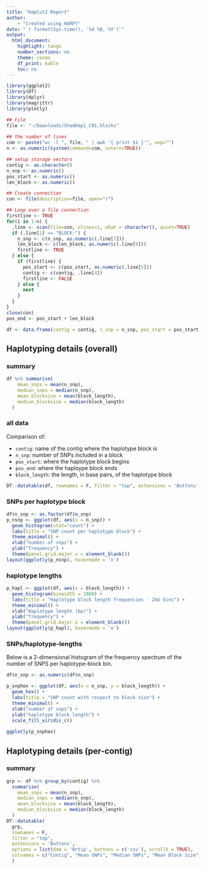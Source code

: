 ```yaml
---
title: "HapCut2 Report"
author:
    - "Created using HARPY"
date: "`r format(Sys.time(), '%d %B, %Y')`"
output:
  html_document:
    highlight: tango
    number_sections: no
    theme: cosmo
    df_print: kable
    toc: no
---
```


```r
library(ggplot2)
library(DT)
library(dplyr)
library(magrittr)
library(plotly)
```

```r
## File
file <- "~/Downloads/ShadHap1_C01.blocks"
 
## the number of lines
com <- paste("wc -l ", file, " | awk '{ print $1 }'", sep="")
n <- as.numeric(system(command=com, intern=TRUE))
```

```r
## setup storage vectors
contig <- as.character()
n_snp <- as.numeric()
pos_start <- as.numeric()
len_block <- as.numeric()

## Create connection
con <- file(description=file, open="r")

## Loop over a file connection
firstline <- TRUE
for(i in 1:n) {
  .line <- scan(file=con, nlines=1, what = character(), quiet=TRUE)
  if (.line[1] == "BLOCK:") {
    n_snp <- c(n_snp, as.numeric(.line[7]))
    len_block <- c(len_block, as.numeric(.line[9]))
    firstline <- TRUE
  } else {
    if (firstline) {
      pos_start <- c(pos_start, as.numeric(.line[5]))
      contig <- c(contig, .line[4])
      firstline <- FALSE
    } else {
      next
    }
  }
}
close(con)
pos_end <- pos_start + len_block

df <- data.frame(contig = contig, n_snp = n_snp, pos_start = pos_start, pos_end = pos_end, block_length = len_block)

```

## Haplotyping details (overall) {.tabset}
### summary
```r
df %>% summarise(
    mean_snps = mean(n_snp),
    median_snps = median(n_snp),
    mean_blocksize = mean(block_length),
    median_blocksize = median(block_length)
  )
```

### all data
Comparison of:

- `contig`: name of the contig where the haplotype block is
- `n_snp`: number of SNPs included in a block
- `pos_start`: where the haplotype block begins
- `pos_end`: where the haploype block ends
- `block_length`: the length, in base pairs, of the haplotype block

```r
DT::datatable(df, rownames = F, filter = "top", extensions = 'Buttons', options = list(dom = 'Brtip', buttons = c('csv'), scrollX = TRUE))
```

### SNPs per haplotype block
```r
df$n_snp <- as.factor(df$n_snp)
p_nsnp <- ggplot(df, aes(x = n_snp)) +
  geom_histogram(stat="count") +
  labs(title = "SNP count per haplotype block") +
  theme_minimal() +
  xlab("number of snps") +
  ylab("frequency") +
  theme(panel.grid.major.x = element_blank())
layout(ggplotly(p_nsnp), hovermode = 'x')
```

### haplotype lengths
```r
p_hapl <- ggplot(df, aes(x = block_length)) +
  geom_histogram(binwidth = 2000) +
  labs(title = "Haplotype block length frequencies - 2kb bins") +
  theme_minimal() +
  xlab("Haplotype length (bp)") +
  ylab("frequency") +
  theme(panel.grid.major.x = element_blank())
layout(ggplotly(p_hapl), hovermode = 'x')
```

### SNPs/haplotype-lengths
Below is a 2-dimensional histogram of the frequency spectrum of the number of SNPS per haplotype-block bin. 
```r
df$n_snp <- as.numeric(df$n_snp)

p_snphex <- ggplot(df, aes(x = n_snp, y = block_length)) +
  geom_hex() +
  labs(title = "SNP count with respect to block size") +
  theme_minimal() +
  xlab("number of snps") +
  ylab("haplotype block length") +
  scale_fill_viridis_c()
 
ggplotly(p_snphex)
```

## Haplotyping details (per-contig) {.tabset}

### summary
```r
grp <- df %>% group_by(contig) %>%
  summarise(
    mean_snps = mean(n_snp),
    median_snps = median(n_snp),
    mean_blocksize = mean(block_length),
    median_blocksize = median(block_length)
  )
DT::datatable(
  grp,
  rownames = F,
  filter = "top",
  extensions = 'Buttons',
  options = list(dom = 'Brtip', buttons = c('csv'), scrollX = TRUE),
  colnames = c("Contig", "Mean SNPs", "Median SNPs", "Mean Block Size", "Median Block Size")
  )
```

